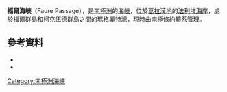 {{coord|68|14|S|68|33|W|source:GNIS|display=title}}

'''福爾海峽'''（Faure Passage），是[[南極洲|南極洲]]的[[海峽|海峽]]，位於[[葛拉漢地|葛拉漢地]]的[[法利埃海岸|法利埃海岸]]，處於福爾群島和[[柯克伍德群島|柯克伍德群島]]之間的[[瑪格麗特灣|瑪格麗特灣]]，現時由[[南極條約體系|南極條約體系]]管理。

==參考資料==
*{{cite gnis | type = antarid | id = 4797| name = Faure Passage | accessdate = 2012-03-16}}
*{{usgs-gazetteer|id=4797}}

{{DEFAULTSORT:Faure Passage}}
[[Category:南極洲海峽|Category:南極洲海峽]]


{{FallièresCoast-geo-stub}}